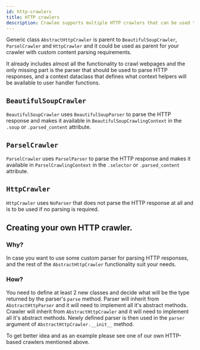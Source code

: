 ```yaml
---
id: http-crawlers
title: HTTP crawlers
description: Crawlee supports multiple HTTP crawlers that can be used to extract data from server-rendered webpages.
---
```



Generic class <ApiLink to="class/AbstractHttpCrawler">`AbstractHttpCrawler`</ApiLink> is parent to <ApiLink to="class/BeautifulSoupCrawler">`BeautifulSoupCrawler`</ApiLink>, <ApiLink to="class/ParselCrawler">`ParselCrawler`</ApiLink> and <ApiLink to="class/HttpCrawler">`HttpCrawler`</ApiLink> and it could be used as parent for your crawler with custom content parsing requirements.

It already includes almost all the functionality to crawl webpages and the only missing part is the parser that should be used to parse HTTP responses, and a context dataclass that defines what context helpers will be available to user handler functions.

## `BeautifulSoupCrawler`
<ApiLink to="class/BeautifulSoupCrawler">`BeautifulSoupCrawler`</ApiLink> uses <ApiLink to="class/BeautifulSoupParser">`BeautifulSoupParser`</ApiLink> to parse the HTTP response and makes it available in <ApiLink to="class/BeautifulSoupCrawlingContext">`BeautifulSoupCrawlingContext`</ApiLink> in the `.soup` or `.parsed_content` attribute.

## `ParselCrawler`
<ApiLink to="class/ParselCrawler">`ParselCrawler`</ApiLink> uses <ApiLink to="class/ParselParser">`ParselParser`</ApiLink> to parse the HTTP response and makes it available in <ApiLink to="class/ParselCrawlingContext">`ParselCrawlingContext`</ApiLink> in the `.selector` or `.parsed_content` attribute.

## `HttpCrawler`
<ApiLink to="class/HttpCrawler">`HttpCrawler`</ApiLink> uses <ApiLink to="class/NoParser">`NoParser`</ApiLink> that does not parse the HTTP response at all and is to be used if no parsing is required.

## Creating your own HTTP crawler.
### Why?
In case you want to use some custom parser for parsing HTTP responses, and the rest of the <ApiLink to="class/AbstractHttpCrawler">`AbstractHttpCrawler`</ApiLink> functionality suit your needs.

### How?
You need to define at least 2 new classes and decide what will be the type returned by the parser's `parse` method.
Parser will inherit from <ApiLink to="class/AbstractHttpParser">`AbstractHttpParser`</ApiLink> and it will need to implement all it's abstract methods.
Crawler will inherit from <ApiLink to="class/AbstractHttpCrawler">`AbstractHttpCrawler`</ApiLink> and it will need to implement all it's abstract methods.
Newly defined parser is then used in the `parser` argument of `AbstractHttpCrawler.__init__` method.

To get better idea and as an example please see one of our own HTTP-based crawlers mentioned above.
